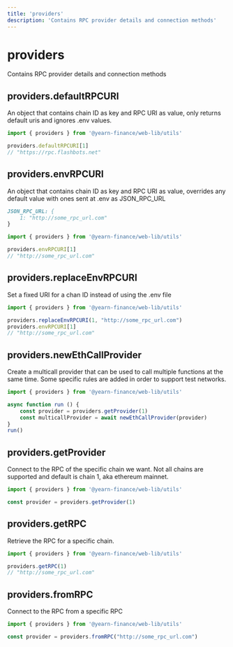 ```yaml
---
title: 'providers'
description: 'Contains RPC provider details and connection methods'
---
```


# providers

Contains RPC provider details and connection methods

## providers.defaultRPCURI

An object that contains chain ID as key and RPC URI as value, only returns default uris and ignores .env values.

```js
import { providers } from '@yearn-finance/web-lib/utils'

providers.defaultRPCURI[1]
// "https://rpc.flashbots.net"
```

## providers.envRPCURI

An object that contains chain ID as key and RPC URI as value, overrides any default value with ones sent at .env as JSON_RPC_URL

```md
JSON_RPC_URL: {
	1: "http://some_rpc_url.com"
}
```

```js
import { providers } from '@yearn-finance/web-lib/utils'

providers.envRPCURI[1]
// "http://some_rpc_url.com"
```

## providers.replaceEnvRPCURI 

Set a fixed URI for a chan ID instead of using the .env file

```js
import { providers } from '@yearn-finance/web-lib/utils'

providers.replaceEnvRPCURI(1, "http://some_rpc_url.com")
providers.envRPCURI[1]
// "http://some_rpc_url.com"
```

## providers.newEthCallProvider

Create a multicall provider that can be used to call multiple functions at the same time.
Some specific rules are added in order to support test networks.

```js
import { providers } from '@yearn-finance/web-lib/utils'

async function run () {
    const provider = providers.getProvider(1)
    const multicallProvider = await newEthCallProvider(provider)
}
run()
```

## providers.getProvider

Connect to the RPC of the specific chain we want. Not all chains are supported and default is chain 1, aka ethereum mainnet.

```js
import { providers } from '@yearn-finance/web-lib/utils'

const provider = providers.getProvider(1)
```

## providers.getRPC

Retrieve the RPC for a specific chain.

```js
import { providers } from '@yearn-finance/web-lib/utils'

providers.getRPC(1)
// "http://some_rpc_url.com"
```

## providers.fromRPC

Connect to the RPC from a specific RPC

```js
import { providers } from '@yearn-finance/web-lib/utils'

const provider = providers.fromRPC("http://some_rpc_url.com")
```